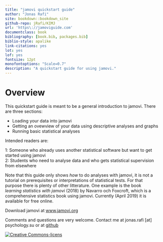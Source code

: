 ```yaml
--- 
title: "jamovi quickstart guide"
author: "Jonas Rafi"
site: bookdown::bookdown_site
github-repo: jRafi/KIMJ
url: 'https\://jamoviguide.com'
documentclass: book
bibliography: [book.bib, packages.bib]
biblio-style: apalike
link-citations: yes
lot: yes
lof: yes
fontsize: 12pt
monofontoptions: "Scale=0.7"
description: "A quickstart guide for using jamovi."
---
```


# Overview {-}

This quickstart guide is meant to be a general introduction to jamovi. There are three sections:

* Loading your data into jamovi
* Getting an ovewview of your data using descriptive analyses and graphs
* Running basic statistical analyses


Intended readers are: 

1: Someone who already uses another statistical software but want to get started using jamovi  
2: Students who need to analyse data and who gets statistical supervision from elsewhere


Note that this guide only shows *how* to do analyses with jamovi, it is not a tutorial on prerequisites or interpretations of statistical tests. For that purpose there is plenty of other litterature. One example is the book *learning statistics with jamovi* (2018) by Navarro och Foxcroft, which is a comprehensive statistics book using jamovi. Currently (April 2019) it is available for free online.


Download jamovi at [www.jamovi.org](https://www.jamovi.org)

Comments and questions are very welcome. Contact me at jonas.rafi [at] psychology.su or at [github](https://github.com/jRafi/jamoviguide.com)  

<a rel="license" href="http://creativecommons.org/licenses/by/4.0/"><img alt="Creative Commons-licens" style="border-width:0" src="https://i.creativecommons.org/l/by/4.0/88x31.png" /></a><br /><span xmlns:dct="http://purl.org/dc/terms/" property="dct:title">